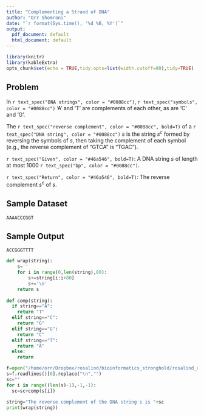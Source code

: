 ```yaml
---
title: "Complementing a Strand of DNA"
author: "Orr Shomroni"
date: "`r format(Sys.time(), '%d %B, %Y')`"
output:
  pdf_document: default
  html_document: default
---
```


```r
library(knitr)
library(kableExtra)
opts_chunk$set(echo = TRUE,tidy.opts=list(width.cutoff=80),tidy=TRUE)
```

## Problem

In `r text_spec("DNA strings", color = "#0088cc")`, `r text_spec("symbols", color = "#0088cc")` 'A' and 'T' are complements of each other, as are 'C' and 'G'.

The `r text_spec("reverse complement", color = "#0088cc", bold=T)` of a `r text_spec("DNA string", color = "#0088cc")` _s_ is the string _s_^_c_^ formed by reversing the symbols of _s_, then taking the complement of each symbol (e.g., the reverse complement of "GTCA" is "TGAC").

`r text_spec("Given", color = "#46a546", bold=T)`: A DNA string _s_ of length at most 1000 `r text_spec("bp", color = "#0088cc")`.

`r text_spec("Return", color = "#46a546", bold=T)`: The reverse complement _s_^_c_^ of _s_.

## Sample Dataset

```
AAAACCCGGT
```

## Sample Output

```
ACCGGGTTTT
```

```python
def wrap(string):
    s=''
    for i in range(0,len(string),80):
        s+=string[i:i+80]
        s+='\n'
    return s
  
def comp(string):
  if string=="A":
    return "T"
  elif string=="C":
    return "G"
  elif string=="G":
    return "C"
  elif string=="T":
    return "A"
  else:
    return

f=open("/home/orr/Dropbox/rosalind/bioinformatics_stronghold/rosalind_revc.txt",'r')
s=f.readlines()[0].replace("\n","")
sc=""
for i in range((len(s)-1),-1,-1):
  sc=sc+comp(s[i])
  
string="The reverse complement of the DNA string s is "+sc
print(wrap(string))
```
